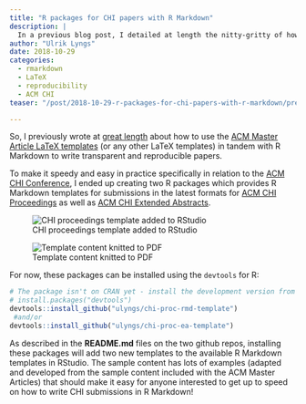 ```yaml
---
title: "R packages for CHI papers with R Markdown"
description: |
  In a previous blog post, I detailed at length the nitty-gritty of how one might take the ACM Master Article LaTeX templates and get them to play nicely with R Markdown. To make it super easy in practice, I created two R packages which supply easy-to-use R Markdown templates in RStudio for CHI Proceedings and CHI Extended Abstracts.
author: "Ulrik Lyngs"
date: 2018-10-29
categories:
  - rmarkdown
  - LaTeX 
  - reproducibility
  - ACM CHI
teaser: "/post/2018-10-29-r-packages-for-chi-papers-with-r-markdown/preview.png"

---
```


So, I previously wrote at [great length](https://ulyngs.github.io/blog/posts/2018-10-28-how-to-write-acm-articles-with-r-markdown/) about how to use the [ACM Master Article LaTeX templates](https://www.acm.org/publications/proceedings-template) (or any other LaTeX templates) in tandem with R Markdown to write transparent and reproducible papers.

To make it speedy and easy in practice specifically in relation to the [ACM CHI Conference](https://sigchi.org), I ended up creating two R packages which provides R Markdown templates for submissions in the latest formats for [ACM CHI Proceedings](https://github.com/ulyngs/chi-proc-rmd-template) as well as [ACM CHI Extended Abstracts](https://github.com/ulyngs/chi-ea-rmd-template).

![CHI proceedings template added to RStudio](/post/2018-11-02-how-to-build-safari-app-extensions/preview.png)

![Template content knitted to PDF](/post/2018-11-02-how-to-build-safari-app-extensions/compiled.png)

For now, these packages can be installed using the `devtools` for R:
```r
# The package isn't on CRAN yet - install the development version from GitHub:
# install.packages("devtools")
devtools::install_github("ulyngs/chi-proc-rmd-template")
 #and/or
devtools::install_github("ulyngs/chi-proc-ea-template")
``` 

As described in the **README.md** files on the two github repos, installing these packages will add two new templates to the available R Markdown templates in RStudio. The sample content has lots of examples (adapted and developed from the sample content included with the ACM Master Articles) that should make it easy for anyone interested to get up to speed on how to write CHI submissions in R Markdown!